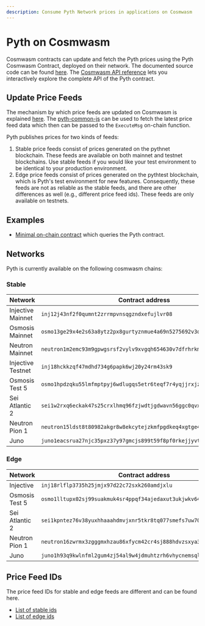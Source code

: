 ```yaml
---
description: Consume Pyth Network prices in applications on Cosmwasm
---
```


# Pyth on Cosmwasm

Cosmwasm contracts can update and fetch the Pyth prices using the Pyth Cosmwasm Contract, deployed on their network.
The documented source code can be found [here](https://github.com/pyth-network/pyth-crosschain/tree/main/target_chains/cosmwasm/contracts/pyth).
The [Cosmwasm API reference](../../cosmwasm) lets you interactively explore the complete API of the Pyth contract.

## Update Price Feeds

The mechanism by which price feeds are updated on Cosmwasm is explained [here](./pull-updates.md). The [pyth-common-js](https://github.com/pyth-network/pyth-crosschain/tree/main/target_chains/cosmwasm/sdk/js) can be used to fetch the latest price feed data which then can be passed to the `ExecuteMsg` on-chain function.

Pyth publishes prices for two kinds of feeds:

1. Stable price feeds consist of prices generated on the pythnet blockchain. These feeds are available on both mainnet and testnet blockchains. Use stable feeds if you would like your test environment to be identical to your production environment.
2. Edge price feeds consist of prices generated on the pythtest blockchain, which is Pyth's test environment for new features. Consequently, these feeds are not as reliable as the stable feeds, and there are other differences as well (e.g., different price feed ids). These feeds are only available on testnets.

## Examples

- [Minimal on-chain contract](https://github.com/pyth-network/pyth-crosschain/blob/main/target_chains/cosmwasm/examples/cw-contract) which queries the Pyth contract.

## Networks

Pyth is currently available on the following cosmwasm chains:

### Stable

| Network           | Contract address                                                     |
| ----------------- | -------------------------------------------------------------------- |
| Injective Mainnet | `inj12j43nf2f0qumnt2zrrmpvnsqgzndxefujlvr08`                         |
| Osmosis Mainnet   | `osmo13ge29x4e2s63a8ytz2px8gurtyznmue4a69n5275692v3qn3ks8q7cwck7`    |
| Neutron Mainnet   | `neutron1m2emc93m9gpwgsrsf2vylv9xvgqh654630v7dfrhrkmr5slly53spg85wv` |
| Injective Testnet | `inj18hckkzqf47mdhd734g6papk6wj20y24rm43sk9`                         |
| Osmosis Test 5    | `osmo1hpdzqku55lmfmptpyj6wdlugqs5etr6teqf7r4yqjjrxjznjhtuqqu5kdh`    |
| Sei Atlantic 2    | `sei1w2rxq6eckak47s25crxlhmq96fzjwdtjgdwavn56ggc0qvxvw7rqczxyfy`     |
| Neutron Pion 1    | `neutron15ldst8t80982akgr8w8ekcytejzkmfpgdkeq4xgtge48qs7435jqp87u3t` |
| Juno              | `juno1eacsrua27njc35pxz37y97gmcjs899t59f8pf0rkejjyvtmhws5q6lxsdd`    |

### Edge

| Network        | Contract address                                                     |
| -------------- | -------------------------------------------------------------------- |
| Injective      | `inj18rlflp3735h25jmjx97d22c72sxk260amdjxlu`                         |
| Osmosis Test 5 | `osmo1lltupx02sj99suakmuk4sr4ppqf34ajedaxut3ukjwkv6469erwqtpg9t3`    |
| Sei Atlantic 2 | `sei1kpntez76v38yuxhhaaahdmvjxnr5tkr8tq077smefs7uw70rj5yqw2aewy`     |
| Neutron Pion 1 | `neutron16zwrmx3zgggmxhzau86xfycm42cr4sj888hdvzsxya3qarp6zhhqzhlkvz` |
| Juno           | `juno1h93q9kwlnfml2gum4zj54al9w4jdmuhtzrh6vhycnemsqlqv9l9snnznxs`    |

## Price Feed IDs

The price feed IDs for stable and edge feeds are different and can be found here.

- [List of stable ids](https://pyth.network/developers/price-feed-ids#cosmwasm-stable)
- [List of edge ids](https://pyth.network/developers/price-feed-ids#cosmwasm-edge)
